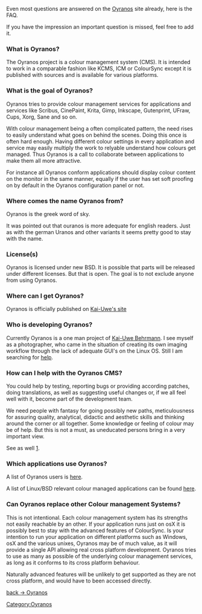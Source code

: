 Even most questions are answered on the [http://www.oyranos.org Oyranos] site already, here is the FAQ.

If you have the impression an important question is missed, feel free to add it.


=== What is Oyranos? ===
The Oyranos project is a colour management system (CMS). It is intended to work in a comparable fashion like KCMS, ICM or ColourSync except it is published with sources and is available for various platforms.

=== What is the goal of Oyranos? ===
Oyranos tries to provide colour management services for applications and services like Scribus, CinePaint, Krita, Gimp, Inkscape, Gutenprint, UFraw, Cups, Xorg, Sane and so on. 

With colour management being a often complicated pattern, the need rises to easily understand what goes on behind the scenes. Doing this once is often hard enough. Having different colour settings in every application and service may easily multiply the work to relyable understand how colours get managed. Thus Oyranos is a call to collaborate between applications to make them all more attractive.

For instance all Oyranos conform applications should display colour content on the monitor in the same manner, equally if the user has set soft proofing on by default in the Oyranos configuration panel or not.

=== Where comes the name Oyranos from? ===
Oyranos is the greek word of sky.

It was pointed out that ouranos is more adequate for english readers. Just as with the german Uranos and other variants it seems pretty good to stay with the name.

=== License(s) ===
Oyranos is licensed under new BSD. It is possible that parts will be released under different licenses. But that is open. The goal is to not exclude anyone from using Oyranos.

=== Where can I get Oyranos? ===
Oyranos is officially published on [http://www.behrmann.name/index.php?option=com_content&task=view&id=34&Itemid=68 Kai-Uwe's site]

=== Who is developing Oyranos? ===
Currently Oyranos is a one man project of [http://www.behrmann.name Kai-Uwe Behrmann]. I see myself as a photographer, who came in the situation of creating its own imaging workflow through the lack of adequate GUI's on the Linux OS. Still I am searching for [[#How_can_I_help_with_the_Oyranos_CMS.3F|help]].

=== How can I help with the Oyranos CMS? ===
You could help by testing, reporting bugs or providing according patches, doing translations, as well as suggesting useful changes or, if we all feel well with it, become part of the development team.

We need people with fantasy for going possibly new paths, meticulousness for assuring quality, analytical, didactic and aesthetic skills and thinking around the corner or all together. Some knowledge or feeling of colour may be of help. But this is not a must, as uneducated persons bring in a very important view.

See as well [http://www.oyranos.org/#devel].

=== Which applications use Oyranos? ===
A list of Oyranos users is [http://www.oyranos.org/#audience here].

A list of Linux/BSD relevant colour managed applications can be found [http://www.oyranos.org/wiki/index.php?title=Applications here].

=== Can Oyranos replace other Colour management Systems? ===
This is not intentional. Each colour management system has its strengths not easily reachable by an other. If your application runs just on osX it is possibly best to stay with the advanced features of ColourSync. Is your intention to run your application on different platforms such as Windows, osX and the various unixes, Oyranos may be of much value, as it will provide a single API allowing real cross platform development. Oyranos tries to use as many as possible of the underlying colour management services, as long as it conforms to its cross platform behaviour. 

Naturally advanced features will be unlikely to get supported as they are not cross platform, and would have to been accessed directly.


[[Oyranos|back -> Oyranos]]
[[Category:Oyranos]]